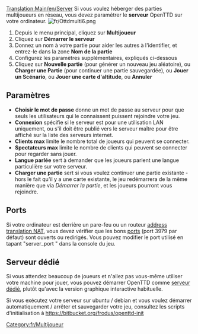 [[Translation:Main/en/Server]]
Si vous voulez héberger des parties multijoueurs en réseau, vous devez paramétrer le '''serveur''' OpenTTD sur votre ordinateur.
[[File:fr/Ottdmulti6.png|right]]
#Depuis le menu principal, cliquez sur '''Multijoueur'''
#Cliquez sur '''Démarrer le serveur'''
#Donnez un nom à votre partie pour aider les autres à l'identifier, et entrez-le dans la zone '''Nom de la partie'''
#Configurez les paramètres supplémentaires, expliqués ci-dessous
#Cliquez sur '''Nouvelle partie''' (pour générer un nouveau jeu aléatoire), ou '''Charger une Partie''' (pour continuer une partie sauvegardée), ou '''Jouer un Scénario''', ou '''Jouer une carte d'altitude''', ou '''Annuler'''

==Paramètres==
*'''Choisir le mot de passe''' donne un mot de passe au serveur pour que seuls les utilisateurs qui le connaissent puissent rejoindre votre jeu.
*'''Connexion''' spécifie si le serveur est pour une utilisation LAN uniquement, ou s'il doit être publié vers le serveur maître pour être affiché sur la liste des serveurs internet.
*'''Clients max''' limite le nombre total de joueurs qui peuvent se connecter.
*'''Spectateurs max''' limite le nombre de clients qui peuvent se connecter pour regarder sans jouer.
*'''Langue parlée''' sert à demander que les joueurs parlent une langue particulière sur votre serveur.
*'''Charger une partie''' sert si vous voulez continuer une partie existante - hors le fait qu'il y a une carte existante, le jeu redémarrera de la même manière que via ''Démarrer la partie'', et les joueurs pourront vous rejoindre.

==Ports==
Si votre ordinateur est derrière un pare-feu ou un routeur [http://www.wikipedia.org/wiki/fr:Network address translation NAT], vous devez vérifier que les bons [[Main/fr/Port|ports]] (port 3979 par défaut) sont ouverts ou redirigés.
Vous pouvez modifier le port utilisé en tapant "server_port <port>" dans la console du jeu.

==Serveur dédié==
Si vous attendez beaucoup de joueurs et n'allez pas vous-même utiliser votre machine pour jouer, vous pouvez démarrer OpenTTD comme [[Main/fr/Serveur dédié|serveur dédié]], plutôt qu'avec la version graphique interactive habituelle.

Si vous exécutez votre serveur sur ubuntu / debian et vous voulez démarrer automatiquement / arrêter et sauvegarder votre jeu, consultez les scripts d'initialisation à https://bitbucket.org/frodus/openttd-init

[[Category:fr/Multijoueur]]